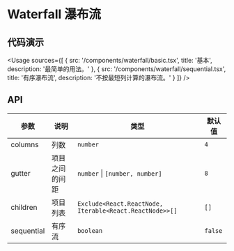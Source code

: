 
# Waterfall 瀑布流

## 代码演示

<Usage
  sources={[
    {
      src: '/components/waterfall/basic.tsx',
      title: '基本',
      description: '最简单的用法。'
    },
    {
      src: '/components/waterfall/sequential.tsx',
      title: '有序瀑布流',
      description: '不按最短列计算的瀑布流。'
    }
  ]}
/>

## API

| 参数       | 说明           | 类型                                                    | 默认值  |
| ---------- | -------------- | ------------------------------------------------------- | ------- |
| columns    | 列数           | `number`                                                | `4`     |
| gutter     | 项目之间的间距 | `number` \| `[number, number]`                          | `8`     |
| children   | 项目列表       | `Exclude<React.ReactNode, Iterable<React.ReactNode>>[]` | `[]`    |
| sequential | 有序流         | `boolean`                                               | `false` |
